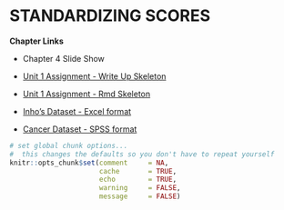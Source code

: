 # STANDARDIZING SCORES

**Chapter Links**

* Chapter 4 Slide Show

* [Unit 1 Assignment - Write Up Skeleton](https://usu.box.com/s/bn0m44cp5zrkev3ppjdilfsvic4bubvu)

* [Unit 1 Assignment - Rmd Skeleton](https://usu.box.com/s/zjjwexn827ziifxlcoe6emr2brfifk0x)

* [Inho's Dataset - Excel format](https://usu.box.com/s/hyky7eb24l6vvzj2xboedhcx1xolrpw1)

* [Cancer Dataset - SPSS format](https://usu.box.com/s/9c92zof5whb76bphmzxn3vqx5702qgq6)


```r
# set global chunk options...  
#  this changes the defaults so you don't have to repeat yourself
knitr::opts_chunk$set(comment     = NA,
                      cache       = TRUE,
                      echo        = TRUE, 
                      warning     = FALSE, 
                      message     = FALSE)
```
